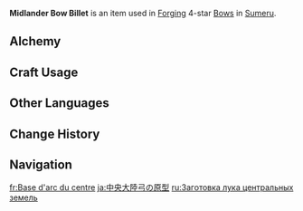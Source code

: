 {{Item Infobox
|id           = 101112
|image        = Item Midlander Bow Billet.png
|type         = Materials
|group        = Midlander Billets
|group2       = Forging Materials
|invCategory  = Materials
|quality      = 4
|description  = Weapon forging material. Can be used to forge 4-star bows.<br />Philosophers believe that there are four purposes behind earthly things. The purpose of these billets is to become a weapon worthy of accompanying a hero.
|source1      = [[Sumeru]] [[Trounce Domain]] Challenge Reward
|source2      = [[Crafting]]
|source3      = 
|source4      = 
|source5      = 
}}
'''Midlander Bow Billet''' is an item used in [[Forging]] 4-star [[Bows]] in [[Sumeru]].

==Alchemy==
{{Recipe
|type = Converting
|Northlander Bow Billet = 1
|Dream Solvent = 2
|sort = Northlander Bow Billet;Dream Solvent
}}

==Craft Usage==
{{Craft Usage}}

==Other Languages==
{{Other Languages
|en      = Midlander Bow Billet
|zhs     = 央陆弓原胚
|zhs_rm  = Yānglù Gōng Yuánpēi
|zht     = 央陸弓原胚
|zht_rm  = Yānglù Gōng Yuánpēi
|zh_tl   = 
|ja      = 中央大陸弓の原型
|ja_rm   = Chuuou Tairiku Yumi no Genkei
|ja_tl   = Center Continent Bow Prototype
|ko      = 중앙 대륙의 활 원형
|ko_rm   = Jung'ang Daeryuk-ui Hwal Wonhyeong
|ko_tl   = Middleland's Bow Prototype
|es      = Prototipo de arco de las Regiones Centrales
|es_tl   = Bow Prototype of the Central Regions
|fr      = Base d'arc du centre
|fr_tl   = Central Bow Base
|ru      = Заготовка лука центральных земель
|ru_tl   = Central Lands Bow Workpiece
|th      = Midlander Bow Billet
|vi      = Phôi Cung Trung Địa
|vi_tl   = 
|de      = Unbearbeiteter Bogen des Kernlands
|de_tl   = Unworked Bow of the Heartland
|id      = Midlander Bow Billet
|pt      = Protótipo de Arco do Território Central
|pt_tl   = 
|tr      = Orta Diyar Yay Prototipi
|tr_tl   = 
|it      = Billetta dell'Arco delle terre centrali
|it_tl   = Bow Billet of the Central Lands
}}

==Change History==
{{Change History|3.0}}

==Navigation==
{{Material Navbox|type=Crafting Materials}}

[[fr:Base d'arc du centre]]
[[ja:中央大陸弓の原型]]
[[ru:Заготовка лука центральных земель]]